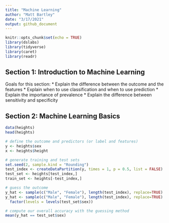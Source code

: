 ```yaml
---
title: "Machine Learning"
author: "Matt Bartley"
date: "3/17/2021"
output: github_document
---
```



```r
knitr::opts_chunk$set(echo = TRUE)
library(dslabs)
library(tidyverse)
library(caret)
library(readr)
```

## Section 1: Introduction to Machine Learning

Goals for this section:
* Explain the difference between the outcome and the features
* Explain when to use classification and when to use prediction
* Explain the importance of prevalence
* Explain the difference between sensitivity and specificity



## Section 2: Machine Learning Basics

```r
data(heights)
head(heights)

# define the outcome and predictors (or label and features)
y <- heights$sex
x <- heights$height

# generate training and test sets
set.seed(2, sample.kind = "Rounding")
test_index <- createDataPartition(y, times = 1, p = 0.5, list = FALSE)
test_set <- heights[test_index,]
train_set <- heights[-test_index,]

# guess the outcome
y_hat <- sample(c("Male", "Female"), length(test_index), replace=TRUE)
y_hat <- sample(c("Male", "Female"), length(test_index), replace=TRUE) %>%
  factor(levels = levels(test_set$sex))

# compute our overall accuracy with the guessing method
mean(y_hat == test_set$sex)



```